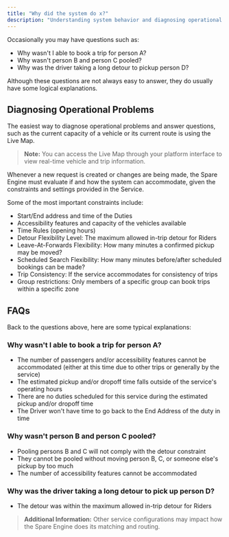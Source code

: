 ```yaml
---
title: "Why did the system do x?"
description: "Understanding system behavior and diagnosing operational issues"
---
```


Occasionally you may have questions such as:

- Why wasn't I able to book a trip for person A?
- Why wasn't person B and person C pooled?
- Why was the driver taking a long detour to pickup person D?

Although these questions are not always easy to answer, they do usually have some logical explanations.

## Diagnosing Operational Problems

The easiest way to diagnose operational problems and answer questions, such as the current capacity of a vehicle or its current route is using the Live Map.

> **Note:** You can access the Live Map through your platform interface to view real-time vehicle and trip information.

Whenever a new request is created or changes are being made, the Spare Engine must evaluate if and how the system can accommodate, given the constraints and settings provided in the Service.

Some of the most important constraints include:

- Start/End address and time of the Duties
- Accessibility features and capacity of the vehicles available
- Time Rules (opening hours)
- Detour Flexibility Level: The maximum allowed in-trip detour for Riders
- Leave-At-Forwards Flexibility: How many minutes a confirmed pickup may be moved?
- Scheduled Search Flexibility: How many minutes before/after scheduled bookings can be made?
- Trip Consistency: If the service accommodates for consistency of trips
- Group restrictions: Only members of a specific group can book trips within a specific zone

## FAQs

Back to the questions above, here are some typical explanations:

### Why wasn't I able to book a trip for person A?

- The number of passengers and/or accessibility features cannot be accommodated (either at this time due to other trips or generally by the service)
- The estimated pickup and/or dropoff time falls outside of the service's operating hours
- There are no duties scheduled for this service during the estimated pickup and/or dropoff time
- The Driver won't have time to go back to the End Address of the duty in time

### Why wasn't person B and person C pooled?

- Pooling persons B and C will not comply with the detour constraint
- They cannot be pooled without moving person B, C, or someone else's pickup by too much
- The number of accessibility features cannot be accommodated

### Why was the driver taking a long detour to pick up person D?

- The detour was within the maximum allowed in-trip detour for Riders

> **Additional Information:** Other service configurations may impact how the Spare Engine does its matching and routing.
